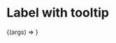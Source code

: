 
<Meta
  title="Mapping App/Basic/Label"
  component={LabelWithTooltip}
  decorators={[withChakra]}
/>

# Label with tooltip

<Canvas>
  <Story
    name="Label with tooltip"
    args={{
      label: "Label",
      tooltipText: "Tooltip",
      tooltipAriaLabel: "Label",
    }}
  >
    {(args) => <LabelWithTooltip {...args} />
    }
  </Story>
</Canvas>

<ArgsTable story="Label with tooltip" />